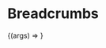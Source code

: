 
<Meta title="Breadcrumbs" component={Breadcrumbs} argTypes={{}} />

# Breadcrumbs

<Canvas>
  <Story
    name="Default"
    args={{
      items: [
        { label: "Hem", url: "#" },
        { label: "Nyhetsarkiv", url: "#" },
        { label: "2020", url: "#" },
        { label: "Mars", url: "#" },
        { label: "Badhuset stängt från och med idag", url: "#" },
      ],
    }}
  >
    {(args) => <Breadcrumbs {...args} />}
  </Story>
</Canvas>
